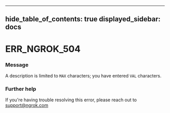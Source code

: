 

---
hide_table_of_contents: true
displayed_sidebar: docs
---


# ERR_NGROK_504

### Message
A description is limited to `MAX` characters; you have entered `VAL` characters.

<ErrorDetails />



### Further help
If you're having trouble resolving this error, please reach out to [support@ngrok.com](mailto:support@ngrok.com?subject=Help%20with%20ERR_NGROK_504)

